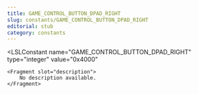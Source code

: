 ```yaml
---
title: GAME_CONTROL_BUTTON_DPAD_RIGHT
slug: constants/GAME_CONTROL_BUTTON_DPAD_RIGHT
editorial: stub
category: constants
---
```


<LSLConstant
	name="GAME_CONTROL_BUTTON_DPAD_RIGHT"
	type="integer"
	value="0x4000"
>
	<Fragment slot="description">
		No description available.
	</Fragment>
</LSLConstant>
